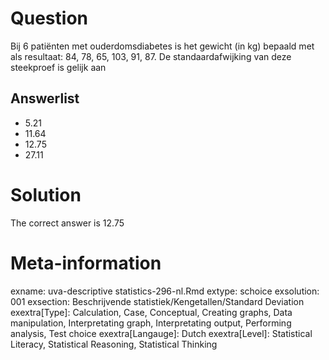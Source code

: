 Question
========

Bij 6 patiënten met ouderdomsdiabetes is het gewicht (in kg) bepaald met als resultaat: 84, 78, 65, 103, 91, 87. De standaardafwijking van deze steekproef is gelijk aan 

Answerlist
----------
* 5.21
* 11.64
* 12.75
* 27.11

Solution
========

The correct answer is  12.75 

Meta-information
================
exname: uva-descriptive statistics-296-nl.Rmd 
extype: schoice 
exsolution: 001 
exsection: Beschrijvende statistiek/Kengetallen/Standard Deviation
exextra[Type]: Calculation, Case, Conceptual, Creating graphs, Data manipulation, Interpretating graph, Interpretating output, Performing analysis, Test choice 
exextra[Langauge]: Dutch 
exextra[Level]: Statistical Literacy, Statistical Reasoning, Statistical Thinking 
